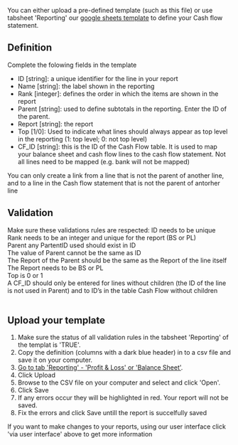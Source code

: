 
You can either upload a pre-defined template (such as this file) or use tabsheet 'Reporting' our [google sheets template](./template) to define your Cash flow statement.

## Definition
Complete the folowing fields in the template
- ID [string]: a unique identifier for the line in your report
- Name [string]: the label shown in the reporting
- Rank [integer]: defines the order in which the items are shown in the report
- Parent [string]: used to define subtotals in the reporting. Enter the ID of the parent.
- Report [string]: the report 
- Top [1/0]: Used to indicate what lines should always appear as top level in the reporting (1: top level; 0: not top level)
- CF_ID [string]: this is the ID of the Cash Flow table. It is used to map your balance sheet and cash flow lines to the cash flow statement. Not all lines need to be mapped (e.g. bank will not be mapped)

<MessageBar>You can only create a link from a line that is not the parent of another line, and to a line in the Cash flow statement that is not the parent of antorher line</MessageBar>
<br />

## Validation 
Make sure these validations rules are respected:
<Icon iconName="SkypeCheck"/> ID needs to be unique <br />
<Icon iconName="SkypeCheck"/> Rank needs to be an integer and unique for the report (BS or PL) <br />
<Icon iconName="SkypeCheck"/> Parent any PartentID used should exist in ID <br />
<Icon iconName="SkypeCheck"/> The value of Parent cannot be the same as ID <br />
<Icon iconName="SkypeCheck"/> The Report of the Parent should be the same as the Report of the line itself <br />
<Icon iconName="SkypeCheck"/> The Report needs to be BS or PL <br />
<Icon iconName="SkypeCheck"/> Top is 0 or 1 <br />
<Icon iconName="SkypeCheck"/> A CF_ID should only be entered for lines without children (the ID of the line is not used in Parent) and to ID’s in the table Cash Flow without children <br />
<br />

## Upload your template
1. Make sure the status of all validation rules in the tabsheet 'Reporting' of the templat is 'TRUE'.
1. Copy the definition (columns with a dark blue header) in to a csv file and save it on your computer.
1. [Go to tab 'Reporting' - 'Profit & Loss' or 'Balance Sheet'](https://app.monitr.be/dashboard/organisations/entities/definitions/reporting/reporting/PL).
1. Click <ActionButton>Upload</ActionButton>
1. Browse to the CSV file on your computer and select and click 'Open'.
1. Click <PrimaryButton>Save</PrimaryButton>
1. If any errors occur they will be highlighted in red. Your report will not be saved.
1. Fix the errors and click <PrimaryButton>Save</PrimaryButton> untill the report is succelfully saved

<MessageBar>If you want to make changes to your reports, using our user interface click 'via user interface' above to get more information</MessageBar>

